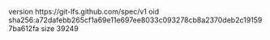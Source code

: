 version https://git-lfs.github.com/spec/v1
oid sha256:a72dafebb265cf1a69e11e697ee8033c093278cb8a2370deb2c191597ba612fa
size 39249

